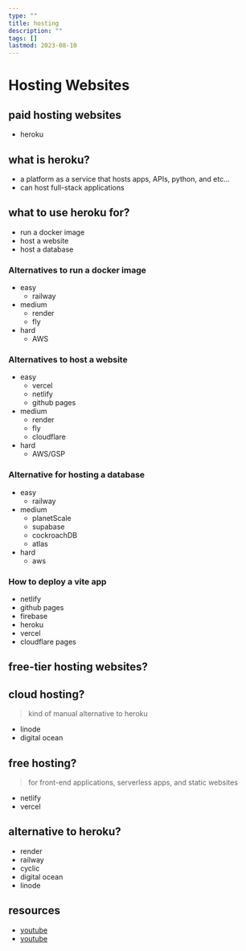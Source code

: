 ```yaml
---
type: ""
title: hosting
description: ""
tags: []
lastmod: 2023-08-10
---
```


# Hosting Websites

## paid hosting websites

- heroku

## what is heroku?

- a platform as a service that hosts apps, APIs, python, and etc...
- can host full-stack applications

## what to use heroku for?

- run a docker image
- host a website
- host a database

### Alternatives to run a docker image

- easy
  - railway
- medium
  - render
  - fly
- hard
  - AWS

### Alternatives to host a website

- easy
  - vercel
  - netlify
  - github pages
- medium
  - render
  - fly
  - cloudflare
- hard
  - AWS/GSP

### Alternative for hosting a database

- easy
  - railway
- medium
  - planetScale
  - supabase
  - cockroachDB
  - atlas
- hard
  - aws

### How to deploy a vite app
- netlify
- github pages
- firebase
- heroku
- vercel
- cloudflare pages 

## free-tier hosting websites?

## cloud hosting?
>
> kind of manual alternative to heroku

- linode
- digital ocean

## free hosting?
>
> for front-end applications, serverless apps, and static websites

- netlify
- vercel

## alternative to heroku?

- render
- railway
- cyclic
- digital ocean
- linode

## resources

- [youtube](https://youtu.be/prjMJtXCR-g)
- [youtube](https://youtu.be/MusIvEKjqsc)

